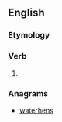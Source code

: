 ==English==

===Etymology===
{{suffix|answer|eth|lang=en}}

===Verb===
{{head|en|verb form}}

# {{en-archaic third-person singular of|answer}}

===Anagrams===
* [[waterhens#English|waterhens]]